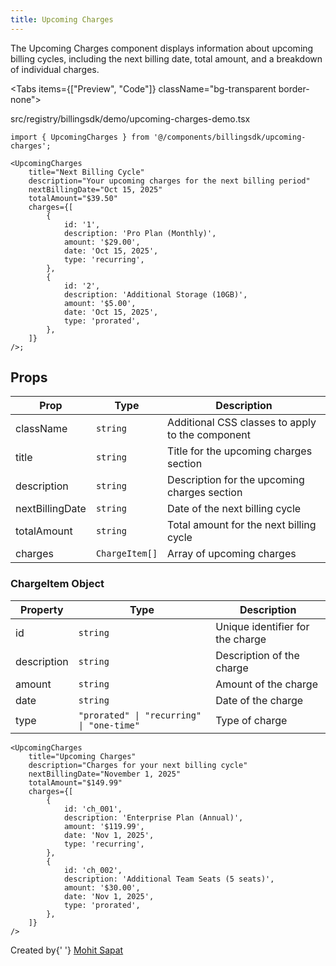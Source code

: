 ```yaml
---
title: Upcoming Charges
---
```



The Upcoming Charges component displays information about upcoming billing cycles, including the next billing date, total amount, and a breakdown of individual charges.

<Tabs items={["Preview", "Code"]} className="bg-transparent border-none">
  <Tab value="Preview" className="border-none bg-transparent p-0 mt-3">
    <PreviewComponents registryName="billingsdk">
      <UpcomingChargesDemo />
    </PreviewComponents>
  </Tab>

<Tab value="Code" className="mt-3">
	<include
		cwd
		lang="tsx"
		meta='title="src/registry/billingsdk/demo/upcoming-charges-demo.tsx"'
	>
		src/registry/billingsdk/demo/upcoming-charges-demo.tsx
	</include>
</Tab>

</Tabs>

```tsx
import { UpcomingCharges } from '@/components/billingsdk/upcoming-charges';

<UpcomingCharges
	title="Next Billing Cycle"
	description="Your upcoming charges for the next billing period"
	nextBillingDate="Oct 15, 2025"
	totalAmount="$39.50"
	charges={[
		{
			id: '1',
			description: 'Pro Plan (Monthly)',
			amount: '$29.00',
			date: 'Oct 15, 2025',
			type: 'recurring',
		},
		{
			id: '2',
			description: 'Additional Storage (10GB)',
			amount: '$5.00',
			date: 'Oct 15, 2025',
			type: 'prorated',
		},
	]}
/>;
```

## Props

| Prop            | Type           | Description                                      |
| --------------- | -------------- | ------------------------------------------------ |
| className       | `string`       | Additional CSS classes to apply to the component |
| title           | `string`       | Title for the upcoming charges section           |
| description     | `string`       | Description for the upcoming charges section     |
| nextBillingDate | `string`       | Date of the next billing cycle                   |
| totalAmount     | `string`       | Total amount for the next billing cycle          |
| charges         | `ChargeItem[]` | Array of upcoming charges                        |

### ChargeItem Object

| Property    | Type                                      | Description                      |
| ----------- | ----------------------------------------- | -------------------------------- |
| id          | `string`                                  | Unique identifier for the charge |
| description | `string`                                  | Description of the charge        |
| amount      | `string`                                  | Amount of the charge             |
| date        | `string`                                  | Date of the charge               |
| type        | `"prorated" \| "recurring" \| "one-time"` | Type of charge                   |

```tsx
<UpcomingCharges
	title="Upcoming Charges"
	description="Charges for your next billing cycle"
	nextBillingDate="November 1, 2025"
	totalAmount="$149.99"
	charges={[
		{
			id: 'ch_001',
			description: 'Enterprise Plan (Annual)',
			amount: '$119.99',
			date: 'Nov 1, 2025',
			type: 'recurring',
		},
		{
			id: 'ch_002',
			description: 'Additional Team Seats (5 seats)',
			amount: '$30.00',
			date: 'Nov 1, 2025',
			type: 'prorated',
		},
	]}
/>
```

<div className="mt-8 pt-8 border-t border-gray-200 dark:border-gray-800">
	<div className="flex items-center justify-between">
		<div>
			<span className="text-sm text-gray-500 dark:text-gray-400">
				Created by{' '}
				<a
					href="https://github.com/sapatmohit"
					className="text-blue-600 hover:underline dark:text-blue-400"
				>
					Mohit Sapat
				</a>
			</span>
		</div>
	</div>
</div>
